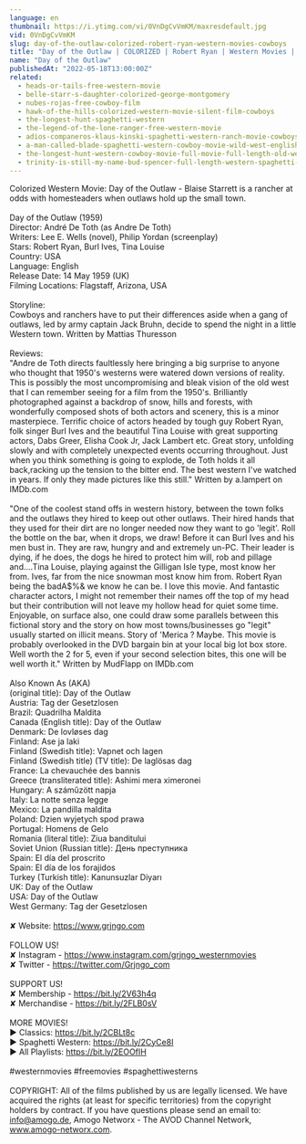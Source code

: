 ```yaml
---
language: en
thumbnail: https://i.ytimg.com/vi/0VnDgCvVmKM/maxresdefault.jpg
vid: 0VnDgCvVmKM
slug: day-of-the-outlaw-colorized-robert-ryan-western-movies-cowboys
title: "Day of the Outlaw | COLORIZED | Robert Ryan | Western Movies | Cowboys"
name: "Day of the Outlaw"
publishedAt: "2022-05-18T13:00:00Z"
related:
  - heads-or-tails-free-western-movie
  - belle-starr-s-daughter-colorized-george-montgomery
  - nubes-rojas-free-cowboy-film
  - hawk-of-the-hills-colorized-western-movie-silent-film-cowboys
  - the-longest-hunt-spaghetti-western
  - the-legend-of-the-lone-ranger-free-western-movie
  - adios-companeros-klaus-kinski-spaghetti-western-ranch-movie-cowboys
  - a-man-called-blade-spaghetti-western-cowboy-movie-wild-west-english
  - the-longest-hunt-western-cowboy-movie-full-movie-full-length-old-western-free-film
  - trinity-is-still-my-name-bud-spencer-full-length-western-spaghetti-western-full-movie
---
```


Colorized Western Movie: Day of the Outlaw - Blaise Starrett is a rancher at odds with homesteaders when outlaws hold up the small town.<br />
<br />
Day of the Outlaw (1959)<br />
Director: André De Toth (as Andre De Toth)<br />
Writers: Lee E. Wells (novel), Philip Yordan (screenplay)<br />
Stars: Robert Ryan, Burl Ives, Tina Louise<br />
Country: USA<br />
Language: English<br />
Release Date: 14 May 1959 (UK)<br />
Filming Locations: Flagstaff, Arizona, USA <br />
<br />
Storyline:<br />
Cowboys and ranchers have to put their differences aside when a gang of outlaws, led by army captain Jack Bruhn, decide to spend the night in a little Western town. Written by Mattias Thuresson<br />
<br />
Reviews:<br />
"Andre de Toth directs faultlessly here bringing a big surprise to anyone who thought that 1950's westerns were watered down versions of reality. This is possibly the most uncompromising and bleak vision of the old west that I can remember seeing for a film from the 1950's. Brilliantly photographed against a backdrop of snow, hills and forests, with wonderfully composed shots of both actors and scenery, this is a minor masterpiece. Terrific choice of actors headed by tough guy Robert Ryan, folk singer Burl Ives and the beautiful Tina Louise with great supporting actors, Dabs Greer, Elisha Cook Jr, Jack Lambert etc. Great story, unfolding slowly and with completely unexpected events occurring throughout. Just when you think something is going to explode, de Toth holds it all back,racking up the tension to the bitter end. The best western I've watched in years. If only they made pictures like this still." Written by a.lampert on IMDb.com<br />
<br />
"One of the coolest stand offs in western history, between the town folks and the outlaws they hired to keep out other outlaws. Their hired hands that they used for their dirt are no longer needed now they want to go 'legit'. Roll the bottle on the bar, when it drops, we draw! Before it can Burl Ives and his men bust in. They are raw, hungry and and extremely un-PC. Their leader is dying, if he does, the dogs he hired to protect him will, rob and pillage and....Tina Louise, playing against the Gilligan Isle type, most know her from. Ives, far from the nice snowman most know him from. Robert Ryan being the badA$%& we know he can be. I love this movie. And fantastic character actors, I might not remember their names off the top of my head but their contribution will not leave my hollow head for quiet some time. Enjoyable, on surface also, one could draw some parallels between this fictional story and the story on how most towns/businesses go "legit" usually started on illicit means. Story of 'Merica ? Maybe. This movie is probably overlooked in the DVD bargain bin at your local big lot box store. Well worth the 2 for 5, even if your second selection bites, this one will be well worth it." Written by MudFlapp on IMDb.com<br />
<br />
Also Known As (AKA)<br />
(original title): Day of the Outlaw<br />
Austria: Tag der Gesetzlosen<br />
Brazil: Quadrilha Maldita<br />
Canada (English title): Day of the Outlaw<br />
Denmark: De lovløses dag<br />
Finland: Ase ja laki<br />
Finland (Swedish title): Vapnet och lagen<br />
Finland (Swedish title) (TV title): De laglösas dag<br />
France: La chevauchée des bannis<br />
Greece (transliterated title): Ashimi mera ximeronei<br />
Hungary: A száműzött napja<br />
Italy: La notte senza legge<br />
Mexico: La pandilla maldita<br />
Poland: Dzien wyjetych spod prawa<br />
Portugal: Homens de Gelo<br />
Romania (literal title): Ziua banditului<br />
Soviet Union (Russian title): День преступника<br />
Spain: El día del proscrito<br />
Spain: El día de los forajidos<br />
Turkey (Turkish title): Kanunsuzlar Diyarı<br />
UK: Day of the Outlaw<br />
USA: Day of the Outlaw<br />
West Germany: Tag der Gesetzlosen<br />
<br />
✘ Website: https://www.grjngo.com<br />
<br />
FOLLOW US!<br />
✘ Instagram - https://www.instagram.com/grjngo_westernmovies<br />
✘ Twitter - https://twitter.com/Grjngo_com<br />
<br />
SUPPORT US!<br />
✘ Membership - https://bit.ly/2V63h4q<br />
✘ Merchandise - https://bit.ly/2FLB0sV<br />
<br />
MORE MOVIES! <br />
► Classics: https://bit.ly/2CBLt8c <br />
► Spaghetti Western: https://bit.ly/2CyCe8I <br />
► All Playlists: https://bit.ly/2EOOfIH <br />
<br />
#westernmovies #freemovies #spaghettiwesterns<br />
<br />
COPYRIGHT: All of the films published by us are legally licensed. We have acquired the rights (at least for specific territories) from the copyright holders by contract. If you have questions please send an email to: info@amogo.de, Amogo Networx - The AVOD Channel Network, www.amogo-networx.com.